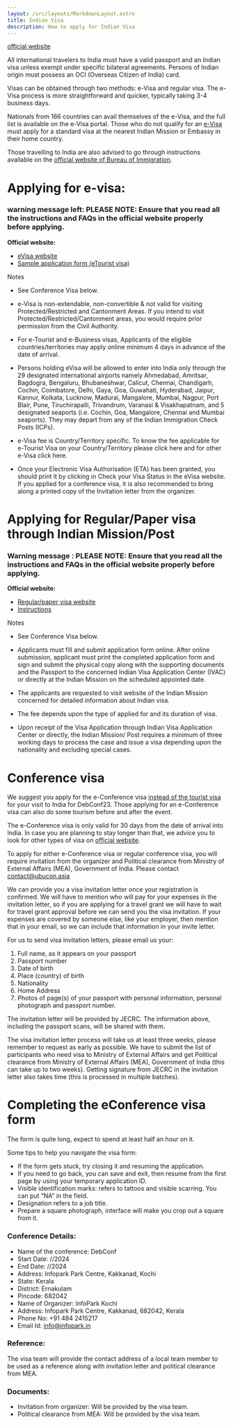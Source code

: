 ```yaml
---
layout: /src/layouts/MarkdownLayout.astro
title: Indian Visa
description: How to apply for Indian Visa
---
```


[official website](https://indianvisaonline.gov.in/)


All international travelers to India must have a valid passport and an Indian visa unless exempt under specific bilateral agreements. Persons of Indian origin must possess an OCI (Overseas Citizen of India) card.

Visas can be obtained through two methods: e-Visa and regular visa. The e-Visa process is more straightforward and quicker, typically taking 3-4 business days.

Nationals from 166 countries can avail themselves of the e-Visa, and the full list is available on the e-Visa portal. Those who do not qualify for an [e-Visa](https://indianvisaonline.gov.in/evisa/) must apply for a standard visa at the nearest Indian Mission or Embassy in their home country.

Those travelling to India are also advised to go through instructions available on the [official website of Bureau of Immigration](https://www.india.gov.in/official-website-bureau-immigration).

# Applying for e-visa:

### warning message left:  PLEASE NOTE: Ensure that you read all the instructions and FAQs in the official website properly before applying.


**Official website:**
- [eVisa website](https://indianvisaonline.gov.in/evisa/)
- [Sample application form (eTourist visa)](https://indianvisaonline.gov.in/evisa/images/SampleForm.pdf)

Notes

- See Conference Visa below.
- e-Visa is non-extendable, non-convertible & not valid for visiting Protected/Restricted and Cantonment Areas. If you intend to visit Protected/Restricted/Cantonment areas, you would require prior permission from the Civil Authority.

- For e-Tourist and e-Business visas, Applicants of the eligible countries/territories may apply online minimum 4 days in advance of the date of arrival.

- Persons holding eVisa will be allowed to enter into India only through the 29 designated international airports namely Ahmedabad, Amritsar, Bagdogra, Bengaluru, Bhubaneshwar, Calicut, Chennai, Chandigarh, Cochin, Coimbatore, Delhi, Gaya, Goa, Guwahati, Hyderabad, Jaipur, Kannur, Kolkata, Lucknow, Madurai, Mangalore, Mumbai, Nagpur, Port Blair, Pune, Tiruchirapalli, Trivandrum, Varanasi & Visakhapatnam, and 5 designated seaports (i.e. Cochin, Goa, Mangalore, Chennai and Mumbai seaports). They may depart from any of the Indian Immigration Check Posts (ICPs).

- e-Visa fee is Country/Territory specific. To know the fee applicable for e-Tourist Visa on your Country/Territory please click here and for other e-Visa click here.

- Once your Electronic Visa Authorisation (ETA) has been granted, you should print it by clicking in Check your Visa Status in the eVisa website. If you applied for a conference visa, it is also recommended to bring along a printed copy of the Invitation letter from the organizer.


# Applying for Regular/Paper visa through Indian Mission/Post

### Warning message : PLEASE NOTE: Ensure that you read all the instructions and FAQs in the official website properly before applying.

**Official website:**

- [Regular/paper visa website](https://indianvisaonline.gov.in/visa/index.html)
- [Instructions](https://indianvisaonline.gov.in/visa/index.html)

Notes

- See Conference Visa below.

- Applicants must fill and submit application form online. After online submission, applicant must print the completed application form and sign and submit the physical copy along with the supporting documents and the Passport to the concerned Indian Visa Application Center (IVAC) or directly at the Indian Mission on the scheduled appointed date.

- The applicants are requested to visit website of the Indian Mission concerned for detailed information about Indian visa.

- The fee depends upon the type of applied for and its duration of visa.

- Upon receipt of the Visa Application through Indian Visa Application Center or directly, the Indian Mission/ Post requires a minimum of three working days to process the case and issue a visa depending upon the nationality and excluding special cases.


# Conference visa

We suggest you apply for the e-Conference visa [instead of the tourist visa](https://www.mha.gov.in/PDF_Other/ForeigD-FAQ-TVisa280710.pdf) for your visit to India for DebConf23. Those applying for an e-Conference visa can also do some tourism before and after the event.

 
The e-Conference visa is only valid for 30 days from the date of arrival into India. In case you are planning to stay longer than that, we advice you to look for other types of visa on [official website](https://indianvisaonline.gov.in/).


To apply for either e-Conference visa or regular conference visa, you will require invitation from the organizer and Political clearance from Ministry of External Affairs (MEA), Government of India. Please contact contact@ubucon.asia 

We can provide you a visa invitation letter once your registration is confirmed. We will have to mention who will pay for your expenses in the invitation letter, so if you are applying for a travel grant we will have to wait for travel grant approval before we can send you the visa invitation. If your expenses are covered by someone else, like your employer, then mention that in your email, so we can include that information in your invite letter.

For us to send visa invitation letters, please email us your:

1. Full name, as it appears on your passport
2. Passport number
3. Date of birth
4. Place (country) of birth
5. Nationality
6. Home Address
7. Photos of page(s) of your passport with personal information, personal photograph and passport number.

The invitation letter will be provided by JECRC. The information above, including the passport scans, will be shared with them.

The visa invitation letter process will take us at least three weeks, please remember to request as early as possible. We have to submit the list of participants who need visa to Ministry of External Affairs and get Political clearance from Ministry of External Affairs (MEA), Government of India (this can take up to two weeks). Getting signature from JECRC in the invitation letter also takes time (this is processed in multiple batches).


# Completing the eConference visa form

The form is quite long, expect to spend at least half an hour on it.

Some tips to help you navigate the visa form:

- If the form gets stuck, try closing it and resuming the application.
- If you need to go back, you can save and exit, then resume from the first page by using your temporary application ID.
- Visible identification marks: refers to tattoos and visible scarring. You can put “NA” in the field.
- Designation refers to a job title.
- Prepare a square photograph, interface will make you crop out a square from it.

### Conference Details:

- Name of the conference: DebConf
- Start Date: //2024
- End Date: //2024
- Address: Infopark Park Centre, Kakkanad, Kochi
- State: Kerala
- District: Ernakulam
- Pincode: 682042
- Name of Organizer: InfoPark Kochi
- Address: Infopark Park Centre, Kakkanad, 682042, Kerala
- Phone No: +91 484 2415217
- Email Id: info@infopark.in

### Reference:
The visa team will provide the contact address of a local team member to be used as a reference along with invitation letter and political clearance from MEA.

### Documents:
- Invitation from organizer: Will be provided by the visa team.
- Political clearance from MEA: Will be provided by the visa team.
